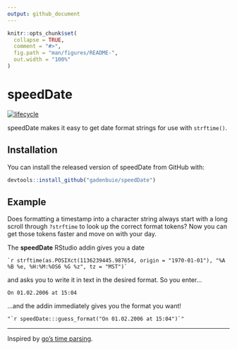 ```yaml
---
output: github_document
---
```


<!-- README.md is generated from README.Rmd. Please edit that file -->

```r
knitr::opts_chunk$set(
  collapse = TRUE,
  comment = "#>",
  fig.path = "man/figures/README-",
  out.width = "100%"
)
```

# speedDate

[![lifecycle](https://img.shields.io/badge/lifecycle-experimental-orange.svg)](https://www.tidyverse.org/lifecycle/#experimental)

speedDate makes it easy to get date format strings for use with `strftime()`.

## Installation

You can install the released version of speedDate from GitHub with:

``` r
devtools::install_github("gadenbuie/speedDate")
```

## Example

Does formatting a timestamp into a character string always start with a long scroll through `?strftime` to look up the correct format tokens?
Now you can get those tokens faster and move on with your day.

The **speedDate** RStudio addin gives you a date

```
`r strftime(as.POSIXct(1136239445.987654, origin = "1970-01-01"), "%A %B %e, %H:%M:%OS6 %G %z", tz = "MST")`
```

and asks you to write it in text in the desired format. So you enter...

```
On 01.02.2006 at 15:04
```

...and the addin immediately gives you the format you want!

```
"`r speedDate:::guess_format("On 01.02.2006 at 15:04")`"
```

---

Inspired by [go's time parsing](https://golang.org/pkg/time/#Parse).
